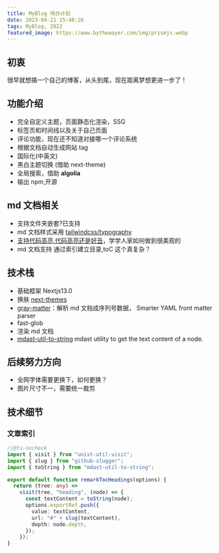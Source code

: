 ```yaml
---
title: MyBlog 待办计划
date: 2023-04-21 15:48:26
tags: MyBlog, 2022
featured_image: https://www.bythewayer.com/img/prismjs.webp
---
```


## 初衷

很早就想搞一个自己的博客，从头到尾，现在距离梦想更进一步了！

## 功能介绍

- 完全自定义主题，页面静态化渲染，SSG
- 标签页和时间线以及关于自己页面
- 评论功能，现在还不知道对接哪一个评论系统
- 根据文档自动生成网站 tag
- 国际化(中英文)
- 黑白主题切换 (借助 next-theme)
- 全局搜索，借助 **algolia**
- 输出 npm,开源

## md 文档相关

- 支持文件夹嵌套?已支持
- md 文档样式采用 [tailwindcss/typography](https://tailwindcss.com/docs/typography-plugin)
- [支持代码高亮,代码高亮还是好丑](https://prismjs.com/index.html)，学学人家如何做到很美观的
- md 文档支持 通过索引建立目录,toC 这个真复杂？

## 技术栈

- 基础框架 Nextjs13.0
- 换肤 [next-themes](https://github.com/pacocoursey/next-themes)
- [gray-matter](https://github.com/jonschlinkert/gray-matter)：解析 md 文档成序列号数据， Smarter YAML front matter parser
- fast-glob
- 渲染 md 文档
- [mdast-util-to-string](https://www.npmjs.com/package/mdast-util-to-string) mdast utility to get the text content of a node.

## 后续努力方向

- 全网字体需要更换下，如何更换？
- 图片尺寸不一，需要统一裁剪

## 技术细节

### 文章索引

```ts
//@ts-nocheck
import { visit } from "unist-util-visit";
import { slug } from "github-slugger";
import { toString } from "mdast-util-to-string";

export default function remarkTocHeadings(options) {
  return (tree: any) =>
    visit(tree, "heading", (node) => {
      const textContent = toString(node);
      options.exportRef.push({
        value: textContent,
        url: "#" + slug(textContent),
        depth: node.depth,
      });
    });
}
```
